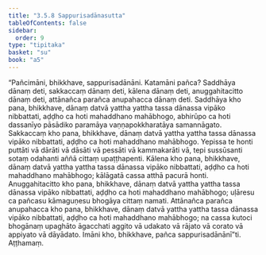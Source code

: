 ```yaml
---
title: "3.5.8 Sappurisadānasutta"
tableOfContents: false
sidebar:
  order: 9
type: "tipitaka"
basket: "su"
book: "a5"
---
```



<DynamicBreadcrumb />

<Division number="148" book="a5">

<Paragraph number="857" book="a5">
“Pañcimāni, bhikkhave, sappurisadānāni. Katamāni pañca? Saddhāya dānaṃ deti, sakkaccaṃ dānaṃ deti, kālena dānaṃ deti, anuggahitacitto dānaṃ deti, attānañca parañca anupahacca dānaṃ deti.
</Paragraph>

<Paragraph number="858" book="a5">
Saddhāya kho pana, bhikkhave, dānaṃ datvā yattha yattha tassa dānassa vipāko nibbattati, aḍḍho ca hoti mahaddhano mahābhogo, abhirūpo ca hoti dassanīyo pāsādiko paramāya vaṇṇapokkharatāya samannāgato.
</Paragraph>

<Paragraph number="859" book="a5">
Sakkaccaṃ kho pana, bhikkhave, dānaṃ datvā yattha yattha tassa dānassa vipāko nibbattati, aḍḍho ca hoti mahaddhano mahābhogo. Yepissa te honti puttāti vā dārāti vā dāsāti vā pessāti vā kammakarāti vā, tepi sussūsanti sotaṃ odahanti aññā cittaṃ upaṭṭhapenti.
</Paragraph>

<Paragraph number="860" book="a5">
Kālena kho pana, bhikkhave, dānaṃ datvā yattha yattha tassa dānassa vipāko nibbattati, aḍḍho ca hoti mahaddhano mahābhogo; kālāgatā cassa atthā pacurā honti.
</Paragraph>

<Paragraph number="861" book="a5">
Anuggahitacitto kho pana, bhikkhave, dānaṃ datvā yattha yattha tassa dānassa vipāko nibbattati, aḍḍho ca hoti mahaddhano mahābhogo; uḷāresu ca pañcasu kāmaguṇesu bhogāya cittaṃ namati.
</Paragraph>

<Paragraph number="862" book="a5">
Attānañca parañca anupahacca kho pana, bhikkhave, dānaṃ datvā yattha yattha tassa dānassa vipāko nibbattati, aḍḍho ca hoti mahaddhano mahābhogo; na cassa kutoci bhogānaṃ upaghāto āgacchati aggito vā udakato vā rājato vā corato vā appiyato vā dāyādato. Imāni kho, bhikkhave, pañca sappurisadānānī”ti.

</Paragraph>
</Division>

<Paragraph number="863" type="center" book="a5">
Aṭṭhamaṃ.
</Paragraph>